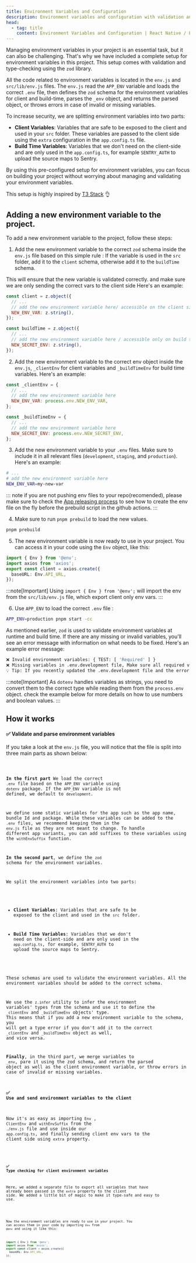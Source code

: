 ```yaml
---
title: Environment Variables and Configuration
description: Environment variables and configuration with validation and type-checking.
head:
  - tag: title
    content: Environment Variables and Configuration | React Native / Expo Starter
---
```



Managing environment variables in your project is an essential task, but it can also be challenging. That's why we have included a complete setup for environment variables in this project. This setup comes with validation and type-checking using the `zod` library.

All the code related to environment variables is located in the `env.js` and `src/lib/env.js` files. The `env.js` read the `APP_ENV` variable and loads the correct `.env` file, then defines the `zod` schema for the environment variables for client and build-time, parses the `_env` object, and returns the parsed object, or throws errors in case of invalid or missing variables.

To increase security, we are splitting environment variables into two parts:

- **Client Variables**: Variables that are safe to be exposed to the client and used in your `src` folder. These variables are passed to the client side using the `extra` configuration in the `app.config.ts` file.
- **Build Time Variables**: Variables that we don't need on the client-side and are only used in the `app.config.ts`, for example `SENTRY_AUTH` to upload the source maps to Sentry.

By using this pre-configured setup for environment variables, you can focus on building your project without worrying about managing and validating your environment variables.

This setup is highly inspired by [T3 Stack](https://create.t3.gg/) 👌

## Adding a new environment variable to the project.

To add a new environment variable to the project, follow these steps:

1. Add the new environment variable to the correct `zod` schema inside the `env.js` file based on this simple rule :
   If the variable is used in the `src` folder, add it to the `client` schema, otherwise add it to the `buildTime` schema.

This will ensure that the new variable is validated correctly. and make sure we are only sending the correct vars to the client side
Here's an example:

```js title="env.js"
const client = z.object({
  // ...
  // add the new environment variable here/ accessible on the client side and build time(app.config.ts)
  NEW_ENV_VAR: z.string(),
});

const buildTime = z.object({
  // ...
  // add the new environment variable here / accessible only on build time(app.config.ts)
  NEW_SECRET_ENV: z.string(),
});
```

2. Add the new environment variable to the correct env object inside the `env.js`, `_clientEnv` for client variables and `_buildTimeEnv` for build time variables. Here's an example:

```js title="env.js"
const _clientEnv = {
  // ...
  // add the new environment variable here
  NEW_ENV_VAR: process.env.NEW_ENV_VAR,
};

const _buildTimeEnv = {
  // ...
  // add the new environment variable here
  NEW_SECRET_ENV: process.env.NEW_SECRET_ENV,
};
```

3. Add the new environment variable to your `.env` files. Make sure to include it in all relevant files (`development`, `staging`, and `production`). Here's an example:

```bash title=".env.{APP_ENV}"
# ...
# add the new environment variable here
NEW_ENV_VAR=my-new-var
```

::: note
if you are not pushing env files to your repo(recomended), please make sure to check the [App releasing process](/ci-cd/app-releasing-process/#github-action-and-env-variables) to see how to create the env file on the fly before the prebuild script in the github actions.
:::

4. Make sure to run `pnpm prebuild` to load the new values.

```bash
pnpm prebuild
```

5. The new environment variable is now ready to use in your project. You can access it in your code using the `Env` object, like this:

```ts title="client.ts"
import { Env } from '@env';
import axios from 'axios';
export const client = axios.create({
  baseURL: Env.API_URL,
});
```

:::note[Important]
Using `import { Env } from '@env';` will import the env from the `src/lib/env.js` file, which export client only env vars.
:::

6. Use `APP_ENV` to load the correct `.env` file :

```bash
APP_ENV=production pnpm start -cc
```

As mentioned earlier, `zod` is used to validate environment variables at runtime and build time. If there are any missing or invalid variables, you'll see an error message with information on what needs to be fixed. Here's an example error message:

```bash
❌ Invalid environment variables: { TEST: [ 'Required' ] }
❌ Missing variables in .env.development file, Make sure all required variables are defined in the .env.development file.
💡 Tip: If you recently updated the .env.development file and the error still persists, try restarting the server with the -c flag to clear the cache.
```

:::note[Important]
As `dotenv` handles variables as strings, you need to convert them to the correct type while reading them from the `process.env` object. check the example below for more details on how to use numbers and boolean values.
:::

## How it works

#### ✅ Validate and parse environment variables

If you take a look at the `env.js` file, you will notice that the file is split into three main parts as shown below:

<Code file="env.js" />

**In the first part** We load the correct `.env` file based on the `APP_ENV` variable using `dotenv` package. If the `APP_ENV` variable is not defined, we default to `development`.

we define some static variables for the app such as the app name, bundle Id and package. While these variables can be added to the `.env` files, we recommend keeping them in the `env.js` file as they are not meant to change. To handle different app variants, you can add suffixes to these variables using the `withEnvSuffix` function.

**In the second part**, we define the `zod` schema for the environment variables.

We split the environment variables into two parts:

- **Client Variables**: Variables that are safe to be exposed to the client and used in the `src` folder.

- **Build Time Variables**: Variables that we don't need on the client-side and are only used in the `app.config.ts`, for example, `SENTRY_AUTH` to upload the source maps to Sentry.

These schemas are used to validate the environment variables. All the environment variables should be added to the correct schema.

We use the `z.infer` utility to infer the environment variables' types from the schema and use it to define the `_clientEnv` and `_buildTimeEnv` objects' type. This means that if you add a new environment variable to the schema, you will get a type error if you don't add it to the correct `_clientEnv` and `_buildTimeEnv` object as well, and vice versa.

**Finally**, in the third part, we merge variables to `_env`, pare it using the zod schema, and return the parsed object as well as the client environment variable, or throw errors in case of invalid or missing variables.

#### ✅ Use and send environment variables to the client

Now it's as easy as importing `Env` , `ClientEnv` and `withEnvSuffix` from the `./env.js` file and use inside our `app.config.ts`, and finally sending client env vars to the client side using `extra` property.

<Code file="app.config.ts" meta="{4,8-10}" />

#### ✅ Type checking for client environment variables

Here, we added a separate file to export all variables that have already been passed in the `extra` property to the client side. We added a little bit of magic to make it type-safe and easy to use.

<Code file="src/lib/env.js" />

Now the environment variables are ready to use in your project. You can access them in your code by importing `Env` from `@env` and using it like this:

```ts title="client.ts"
import { Env } from '@env';
import axios from 'axios';
export const client = axios.create({
  baseURL: Env.API_URL,
});
```
